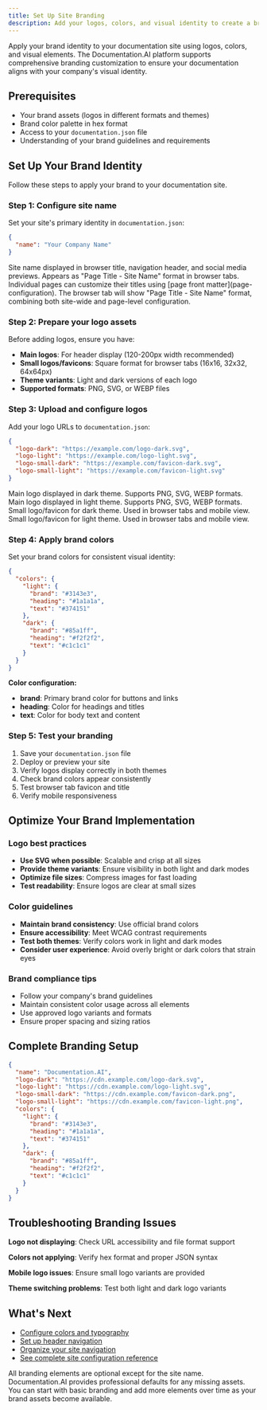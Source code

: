 ```yaml
---
title: Set Up Site Branding
description: Add your logos, colors, and visual identity to create a branded documentation site that matches your company's look and feel.
---
```



Apply your brand identity to your documentation site using logos, colors, and visual elements. The Documentation.AI platform supports comprehensive branding customization to ensure your documentation aligns with your company's visual identity.

## Prerequisites

- Your brand assets (logos in different formats and themes)
- Brand color palette in hex format
- Access to your `documentation.json` file
- Understanding of your brand guidelines and requirements

## Set Up Your Brand Identity

Follow these steps to apply your brand to your documentation site.

### Step 1: Configure site name

Set your site's primary identity in `documentation.json`:

```json
{
  "name": "Your Company Name"
}
```

<ParamField path="name" param-type="string" required="true" showLocation="false">
  Site name displayed in browser title, navigation header, and social media previews. Appears as "Page Title - Site Name" format in browser tabs.
</ParamField>

<Callout>
Individual pages can customize their titles using [page front matter](page-configuration). The browser tab will show "Page Title - Site Name" format, combining both site-wide and page-level configuration.
</Callout>

### Step 2: Prepare your logo assets

Before adding logos, ensure you have:
- **Main logos**: For header display (120-200px width recommended)
- **Small logos/favicons**: Square format for browser tabs (16x16, 32x32, 64x64px)
- **Theme variants**: Light and dark versions of each logo
- **Supported formats**: PNG, SVG, or WEBP files

### Step 3: Upload and configure logos

Add your logo URLs to `documentation.json`:

```json
{
  "logo-dark": "https://example.com/logo-dark.svg",
  "logo-light": "https://example.com/logo-light.svg", 
  "logo-small-dark": "https://example.com/favicon-dark.svg",
  "logo-small-light": "https://example.com/favicon-light.svg"
}
```

<ParamField path="logo-dark" param-type="string" required="false" showLocation="false">
  Main logo displayed in dark theme. Supports PNG, SVG, WEBP formats.
</ParamField>

<ParamField path="logo-light" param-type="string" required="false" showLocation="false">
  Main logo displayed in light theme. Supports PNG, SVG, WEBP formats.
</ParamField>

<ParamField path="logo-small-dark" param-type="string" required="false" showLocation="false">
  Small logo/favicon for dark theme. Used in browser tabs and mobile view.
</ParamField>

<ParamField path="logo-small-light" param-type="string" required="false" showLocation="false">
  Small logo/favicon for light theme. Used in browser tabs and mobile view.
</ParamField>

### Step 4: Apply brand colors

Set your brand colors for consistent visual identity:

```json
{
  "colors": {
    "light": {
      "brand": "#3143e3",
      "heading": "#1a1a1a", 
      "text": "#374151"
    },
    "dark": {
      "brand": "#85a1ff",
      "heading": "#f2f2f2",
      "text": "#c1c1c1"
    }
  }
}
```

**Color configuration:**
- **brand**: Primary brand color for buttons and links
- **heading**: Color for headings and titles
- **text**: Color for body text and content

### Step 5: Test your branding

1. Save your `documentation.json` file
2. Deploy or preview your site
3. Verify logos display correctly in both themes
4. Check brand colors appear consistently
5. Test browser tab favicon and title
6. Verify mobile responsiveness

## Optimize Your Brand Implementation

### Logo best practices
- **Use SVG when possible**: Scalable and crisp at all sizes
- **Provide theme variants**: Ensure visibility in both light and dark modes
- **Optimize file sizes**: Compress images for fast loading
- **Test readability**: Ensure logos are clear at small sizes

### Color guidelines
- **Maintain brand consistency**: Use official brand colors
- **Ensure accessibility**: Meet WCAG contrast requirements
- **Test both themes**: Verify colors work in light and dark modes
- **Consider user experience**: Avoid overly bright or dark colors that strain eyes

### Brand compliance tips
- Follow your company's brand guidelines
- Maintain consistent color usage across all elements
- Use approved logo variants and formats
- Ensure proper spacing and sizing ratios

## Complete Branding Setup

```json
{
  "name": "Documentation.AI",
  "logo-dark": "https://cdn.example.com/logo-dark.svg",
  "logo-light": "https://cdn.example.com/logo-light.svg", 
  "logo-small-dark": "https://cdn.example.com/favicon-dark.png",
  "logo-small-light": "https://cdn.example.com/favicon-light.png",
  "colors": {
    "light": {
      "brand": "#3143e3",
      "heading": "#1a1a1a",
      "text": "#374151"
    },
    "dark": {
      "brand": "#85a1ff", 
      "heading": "#f2f2f2",
      "text": "#c1c1c1"
    }
  }
}
```

## Troubleshooting Branding Issues

**Logo not displaying**: Check URL accessibility and file format support

**Colors not applying**: Verify hex format and proper JSON syntax

**Mobile logo issues**: Ensure small logo variants are provided

**Theme switching problems**: Test both light and dark logo variants

## What's Next

- [Configure colors and typography](colors-and-typography)
- [Set up header navigation](header-and-navbar)
- [Organize your site navigation](navigation-and-sidebar)
- [See complete site configuration reference](site-configuration)

<Callout>
All branding elements are optional except for the site name. Documentation.AI provides professional defaults for any missing assets. You can start with basic branding and add more elements over time as your brand assets become available.
</Callout>